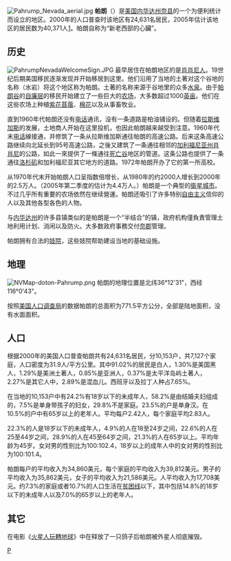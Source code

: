 [[File:Pahrump_Nevada_aerial.jpg|right]]
'''帕朗'''（{{lang|en|Pahrump}}）是[[美国|美国]][[内华达州|内华达州]][[奈县|奈县]]的一个为便利统计而设立的地区。2000年的人口普查时该地区有24,631名居民，2005年估计该地区的居民数为40,371人[https://archive.is/20121204142112/http://www.world-gazetteer.com/]。帕朗自称为“新老西部的心臟”。

==历史==
[[File:PahrumpNevadaWelcomeSign.JPG|right]]
最早居住在帕朗地区的是[[肖肖尼人|肖肖尼人]]。19世纪后期美国移民逐渐发现并开始移居到这里。他们沿用了当地的土著对这个谷地的名称{{lang|en|Pah-Rimpi}}（水岩）将这个地区称为帕朗。土著的名称来源于谷地里的众多[[自廉层|水泉]]。由于[[帕朗谷|帕朗谷]]的[[自廉层|自廉层]]的移民开始建立了一些巨大的[[农场|农场]]，大多数超过1000[[英亩|英亩]]。他们在这些农场上种植[[紫花苜蓿|紫花苜蓿]]、[[棉花|棉花]]以及从事畜牧业。

直到1960年代帕朗还没有[[电话|电话]]通讯，没有一条道路是柏油铺设的。但随着[[拉斯维加斯|拉斯维加斯]]的发展，土地商人开始在这里投机，也因此帕朗越来越受到注意。1960年代末[[电话|电话]]線接通，并修筑了一条从拉斯维加斯通往帕朗的高速公路。后来这条高速公路继续向北延长到95号高速公路，之後又建筑了一条通往相邻的[[加利福尼亚州|加利福尼亚州]][[肖肖尼|肖肖尼]]的公路，如此一來提供了一條通往[[死亡谷|死亡谷]]地区的管道。这条公路也提供了一条通往[[洛杉矶|洛杉矶]]和加利福尼亚其它地方的道路。1972年帕朗开办了它的第一所高校。

从1970年代末开始帕朗人口呈指数倍增长，从1980年的约2000人增长到2000年的2.5万人。（2005年第二季度的估计为4.4万人。）帕朗是一个典型的[[衛星城市|衛星城市]]。不过几乎所有重要的农场依然在继续營運。帕朗还吸引了许多特别[[自由主义|自由主义]]信仰的人以及其他各型各色的人物。

与[[内华达州|内华达州]]的许多县镇类似的是帕朗是一个“半结合”的镇，政府机构僅負責管理土地利用计划、消闲以及防火。大多数政府事務交付[[奈郡|奈郡]]管理。

帕朗拥有合法的[[妓院|妓院]]，这些妓院帮助建设当地的基础设施。

==地理==
[[File:NVMap-doton-Pahrump.png|right]]
帕朗的地理位置是北纬36°12'31"，西经116°0'43"。

按照[[美国人口调查局|美国人口调查局]]的数据帕朗的总面积为771.5平方公分，全部是陆地面积，没有水面面积。

==人口==
根据2000年的美国人口普查帕朗共有24,631名居民，分10,153户，共7,127个家庭，人口密度为31.9人/平方公里。其中91.02%的居民是白人，1.30%是美国黑人，1.29%是美洲土著人，0.85%是亚洲人，0.37%是太平洋岛屿土著人，2.27%是其它人中，2.89%是混血儿。西班牙以及拉丁人种占7.65%。

在当地的10,153户中有24.2%有18岁以下的未成年人，58.2%是由结婚夫妇组成的，7.5%是单身带孩子的妇女，29.8%不是家庭。23.5%的户是单身汉。在10.5%的户中有65岁以上的老年人。平均每户2.42人，每个家庭平均2.83人。

22.3%的人是18岁以下的未成年人，4.9%的人在18至24岁之间，22.6%的人在25至44岁之间，28.9%的人在45至64岁之间，21.3%的人在65岁以上。平均年龄为45岁。女对男的性别比为100:102.4，18岁以上的成年人中的女对男的性别比为100:101.4。

帕朗每户的平均收入为34,860美元，每个家庭的平均收入为39,812美元。男子的平均收入为35,862美元，女子的平均收入为21,586美元。人平均收入为17,708美元。约7.3%的家庭或者10.7%的人口生活在[[贫困线|贫困线]]以下，其中包括14.8%的18岁以下的未成年人以及7.0%的65岁以上的老年人。

==其它==
在电影《[[火星人玩轉地球|火星人玩轉地球]]》中在释放了一只鸽子后帕朗被外星人彻底摧毁。

[[Category:內華達州普查規定居民點|P]]